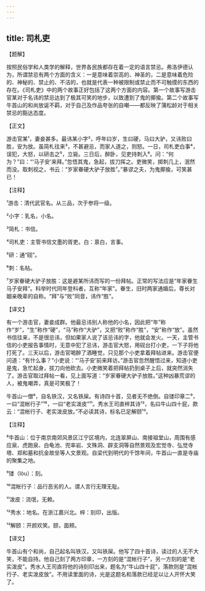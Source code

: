 ```yaml
---
---
---
```

title: 司札吏
---




【题解】


按照民俗学和人类学的解释，世界各民族都存在着一定的语言禁忌。弗洛伊德认为，所谓禁忌有两个方面的含义：一是意味着崇高的、神圣的，二是意味着危险的、神秘的、禁止的、不洁的，也就是代表一种被限制或禁止而不可触摸的东西的存在。《司札吏》中的两个故事正好包括了这两个方面的内容。第一个故事写游击官某对于名讳的禁忌达到了极其可笑的地步，以致遭到了鬼的揶揄。第二个故事写牛首山的和尚放诞不羁，对于自己及作品夸张的自嘲——都反映了蒲松龄对于相关禁忌的豁达态度。

【正文】

游击官某¹，妻妾甚多。最讳某小字²，呼年曰岁，生曰硬，马曰大驴，又讳败曰胜，安为放。虽简札往来³，不甚避忌，而家人道之，则怒。一日，司札吏白事⁴，误犯，大怒，以研击之⁵，立毙。三日后，醉卧，见吏持刺入⁶。问：“何为？”曰：“‘马子安’来拜。”忽悟其鬼，急起，拔刀挥之。吏微笑，掷刺几上，泯然而没。取刺视之，书云：“岁家眷硬大驴子放胜⁷。”暴谬之夫，为鬼揶揄，可笑甚已！





【注释】


¹游击：清代武官名。从三品，次于参将一级。

²小字：乳名，小名。

³简札：书信。

⁴司札吏：主管书信文墨的胥吏。白：禀白，言事。

⁵研：通“砚”。

⁶刺：名帖。

⁷岁家眷硬大驴子放胜：这是避某所讳而写的一份拜帖。正常的写法应是“年家眷生马子安拜”。科举时代同年登科者，互称“年家”。眷生，旧时两家通婚后，尊长对姻亲晚辈的自称。“拜”与“败”同音，讳作“胜”。





【译文】


有一个游击官，妻妾成群。他最忌讳别人称他的小名，因此把“年”称作“岁”，“生”称作“硬”，“马”称作“大驴”，又把“败”称作“胜”，“安”称作“放”。虽然书信往来，不是很忌讳，但如果家人说了该忌讳的字，他就会发火。一天，主管书信的小吏报告事情时，无意中犯了忌讳，游击官大怒，用砚台打小吏，一下子将他打死了。三天以后，游击官喝醉了酒睡觉，只见那个小吏拿着拜帖进来。游击官便问道：“有什么事？”小吏说：“‘马子安’前来拜访。”游击官忽然醒悟过来，知道小吏是鬼，急忙起身，拔刀向他砍去。小吏微笑着把拜帖扔到桌子上后，就突然消失了。游击官取过拜帖一看，见上面写道：“岁家眷硬大驴子放胜。”这种凶暴荒谬的人，被鬼嘲弄，真是可笑极了！

牛首山一僧⁸，自名铁汉，又名铁屎。有诗四十首，见者无不绝倒。自镂印章二⁹，一曰“混帐行子”¹⁰，一曰“老实泼皮”¹¹。秀水王司直梓其诗¹²，名曰牛山四十屁，款云：“混帐行子、老实泼皮放。”不必读其诗，标名已足解颐¹³。





【注释】


⁸牛首山：位于南京南郊风景区江宁区境内，北连翠屏山、南接祖堂山，周围有感应泉、虎跑泉、白龟池、兜率岩、文殊洞、辟支洞等自然景观及宏觉寺、弘觉寺塔、郑和墓和抗金故垒等人文景观。自梁代到明代的千馀年间，牛首山一直是寺庙的聚集之地。

⁹镂（lòu）：刻。

¹⁰混帐行子：品行恶劣的人。谓人言行无理无耻。

¹¹泼皮：流氓，无赖。

¹²秀水：地名。在浙江嘉兴北。梓：刻印，出版。

¹³解颐：开颜欢笑。颐，面颊。





【译文】


牛首山有个和尚，自己起名叫铁汉，又叫铁屎。他写了四十首诗，读过的人无不大笑，不能自持。他自己刻了两方印章，一方刻的是“混帐行子”，另一方刻的是“老实泼皮”。秀水人王司直将他的诗刻印出来，题名为“牛山四十屁”，落款则是“混帐行子、老实泼皮放”。不用读里面的诗，光是这题名和落款已经足以让人开怀大笑了。